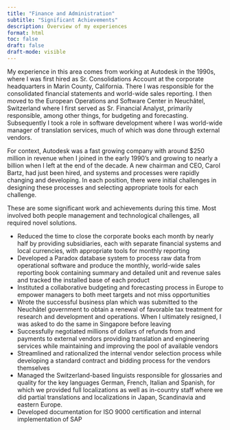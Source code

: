 ```yaml
---
title: "Finance and Administration"
subtitle: "Significant Achievements"
description: Overview of my experiences
format: html
toc: false
draft: false
draft-mode: visible
---
```

My experience in this area comes from working at Autodesk in the 1990s, where I was first hired as Sr. Consolidations Account at the corporate headquarters in Marin County, California. There I was responsible for the consolidated financial statements and world-wide sales reporting. I then moved to the European Operations and Software Center in Neuchâtel, Switzerland where I first served as Sr. Financial Analyst, primarily responsible, among other things, for budgeting and forecasting. Subsequently I took a role in software development where I was world-wide manager of translation services, much of which was done through external vendors.

For context, Autodesk was a fast growing company with around $250 million in revenue when I joined in the early 1990's and growing to nearly a billion when I left at the end of the decade. A new chairman and CEO, Carol Bartz, had just been hired, and systems and processes were rapidly changing and developing. In each position, there were initial challenges in designing these processes and selecting appropriate tools for each challenge. 

These are some significant work and achievements during this time. Most involved both people management and technological challenges, all required novel solutions.

- Reduced the time to close the corporate books each month by nearly half by providing subsidiaries, each with separate financial systems and local currencies, with appropriate tools for monthly reporting
- Developed a Paradox database system to process raw data from operational software and produce the monthly, world-wide sales reporting book containing summary and detailed unit and revenue sales and tracked the installed base of each product
- Instituted a collaborative budgeting and forecasting process in Europe to empower managers to both meet targets and not miss opportunities
- Wrote the successful business plan which was submitted to the Neuchâtel government to obtain a renewal of favorable tax treatment for research and development and operations. When I ultimately resigned, I was asked to do the same in Singapore before leaving
- Successfully negotiated millions of dollars of refunds from and payments to external vendors providing translation and engineering services while maintaining and improving the pool of available vendors
- Streamlined and rationalized the internal vendor selection process while developing a standard contract and bidding process for the vendors themselves
- Managed the Switzerland-based linguists responsible for glossaries and quality for the key languages German, French, Italian and Spanish, for which we provided full localizations as well as in-country staff where we did partial translations and localizations in Japan, Scandinavia and eastern Europe.
- Developed documentation for ISO 9000 certification and internal implementation of SAP